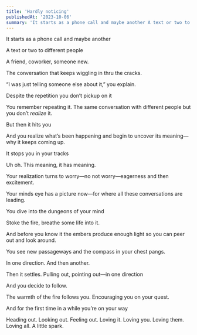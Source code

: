 ```yaml
---
title: 'Hardly noticing'
publishedAt: '2023-10-06'
summary: 'It starts as a phone call and maybe another A text or two to different people'
---
```


It starts as a phone call and maybe another

A text or two to different people

A friend, coworker, someone new.

The conversation that keeps wiggling in thru the cracks.

“I was just telling someone else about it,” you explain.

Despite the repetition you don’t pickup on it

You remember repeating it. The same conversation with different people but you don’t *realize* it. 

But then it hits you 

And you realize what’s been happening and begin to uncover its meaning—why it keeps coming up. 

It stops you in your tracks

Uh oh. This meaning, it has meaning. 

Your realization turns to worry—no not worry—eagerness and then excitement. 

Your minds eye has a picture now—for where all these conversations are leading. 

You dive into the dungeons of your mind

Stoke the fire, breathe some life into it. 

And before you know it the embers produce enough light so you can peer out and look around. 

You see new passageways and the compass in your chest pangs.

In one direction. And then another. 

Then it settles. Pulling out, pointing out—in one direction

And you decide to follow. 

The warmth of the fire follows you. Encouraging you on your quest. 

And for the first time in a while you’re on your way

Heading out. Looking out. Feeling out. Loving it. Loving you. Loving them. Loving all. A little spark.